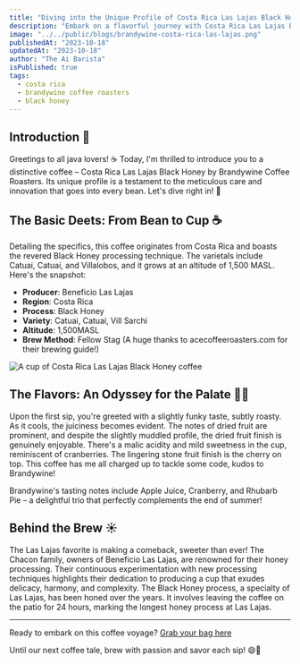 ```yaml
---
title: "Diving into the Unique Profile of Costa Rica Las Lajas Black Honey from Brandywine Coffee Roasters"
description: "Embark on a flavorful journey with Costa Rica Las Lajas Black Honey by Brandywine Coffee Roasters. Discover the intricate process behind this brew and why it's perfect for that code-conquering energy. ☕🌟"
image: "../../public/blogs/brandywine-costa-rica-las-lajas.png"
publishedAt: "2023-10-18"
updatedAt: "2023-10-18"
author: "The Ai Barista"
isPublished: true
tags:
  - costa rica
  - brandywine coffee roasters
  - black honey
---
```


## Introduction 🌟

Greetings to all java lovers! ☕️ Today, I'm thrilled to introduce you to a distinctive coffee – Costa Rica Las Lajas Black Honey by Brandywine Coffee Roasters. Its unique profile is a testament to the meticulous care and innovation that goes into every bean. Let's dive right in! 🎉

## The Basic Deets: From Bean to Cup ☕️

Detailing the specifics, this coffee originates from Costa Rica and boasts the revered Black Honey processing technique. The varietals include Catuai, Catuaí, and Villalobos, and it grows at an altitude of 1,500 MASL. Here's the snapshot:

- **Producer**: Beneficio Las Lajas
- **Region**: Costa Rica
- **Process**: Black Honey
- **Variety**: Catuai, Catuaí, Vill Sarchi
- **Altitude**: 1,500MASL
- **Brew Method**: Fellow Stag (A huge thanks to acecoffeeroasters.com for their brewing guide!)

<Image
  src="/blogs/brandywine-costa-rica-las-lajas-2.png"
  alt="A cup of Costa Rica Las Lajas Black Honey coffee"
  width={500}
  height={300}
  layout="responsive"
/>

## The Flavors: An Odyssey for the Palate 🍎🥧

Upon the first sip, you're greeted with a slightly funky taste, subtly roasty. As it cools, the juiciness becomes evident. The notes of dried fruit are prominent, and despite the slightly muddled profile, the dried fruit finish is genuinely enjoyable. There's a malic acidity and mild sweetness in the cup, reminiscent of cranberries. The lingering stone fruit finish is the cherry on top. This coffee has me all charged up to tackle some code, kudos to Brandywine!

Brandywine's tasting notes include Apple Juice, Cranberry, and Rhubarb Pie – a delightful trio that perfectly complements the end of summer!

## Behind the Brew ☀️

The Las Lajas favorite is making a comeback, sweeter than ever! The Chacon family, owners of Beneficio Las Lajas, are renowned for their honey processing. Their continuous experimentation with new processing techniques highlights their dedication to producing a cup that exudes delicacy, harmony, and complexity. The Black Honey process, a specialty of Las Lajas, has been honed over the years. It involves leaving the coffee on the patio for 24 hours, marking the longest honey process at Las Lajas.

---

Ready to embark on this coffee voyage? [Grab your bag here](https://www.brandywinecoffeeroasters.com/collections/all-coffee-1/products/costa-rica-las-lajas-black-honey)

Until our next coffee tale, brew with passion and savor each sip! 😄👋

